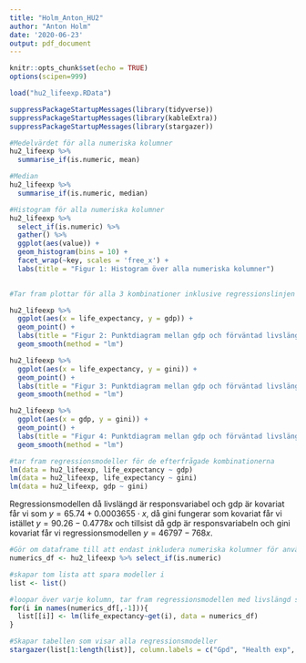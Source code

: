 ---
title: "Holm_Anton_HU2"
author: "Anton Holm"
date: '2020-06-23'
output: pdf_document
---

```{r setup, include=FALSE}
knitr::opts_chunk$set(echo = TRUE)
options(scipen=999)
```


```{r}
load("hu2_lifeexp.RData")

suppressPackageStartupMessages(library(tidyverse))
suppressPackageStartupMessages(library(kableExtra))
suppressPackageStartupMessages(library(stargazer))

#Medelvärdet för alla numeriska kolumner
hu2_lifeexp %>% 
  summarise_if(is.numeric, mean)

#Median
hu2_lifeexp %>% 
  summarise_if(is.numeric, median) 
```

```{r}

#Histogram för alla numeriska kolumner
hu2_lifeexp %>% 
  select_if(is.numeric) %>% 
  gather() %>% 
  ggplot(aes(value)) +
  geom_histogram(bins = 10) +
  facet_wrap(~key, scales = 'free_x') +
  labs(title = "Figur 1: Histogram över alla numeriska kolumner")
  
```


```{r}
#Tar fram plottar för alla 3 kombinationer inklusive regressionslinjen beräknad med MK-metoden.

hu2_lifeexp %>% 
  ggplot(aes(x = life_expectancy, y = gdp)) +
  geom_point() +
  labs(title = "Figur 2: Punktdiagram mellan gdp och förväntad livslängd", x = "Förväntad Livslängd", y = "GDP") +
  geom_smooth(method = "lm")

hu2_lifeexp %>% 
  ggplot(aes(x = life_expectancy, y = gini)) +
  geom_point() +
  labs(title = "Figur 3: Punktdiagram mellan gdp och förväntad livslängd", x = "Förväntad Livslängd", y = "gini") +
  geom_smooth(method = "lm")

hu2_lifeexp %>% 
  ggplot(aes(x = gdp, y = gini)) +
  geom_point() +
  labs(title = "Figur 4: Punktdiagram mellan gdp och förväntad livslängd", x = "GDP", y = "gini") +
  geom_smooth(method = "lm")
```


```{r}
#tar fram regressionsmodeller för de efterfrågade kombinationerna
lm(data = hu2_lifeexp, life_expectancy ~ gdp)
lm(data = hu2_lifeexp, life_expectancy ~ gini)
lm(data = hu2_lifeexp, gdp ~ gini)
```
Regressionsmodellen då livslängd är responsvariabel och gdp är kovariat får vi som $y = 65.74 + 0.0003655 \cdot x$, då gini fungerar som kovariat får vi istället $y = 90.26 -0.4778x$ och tillsist då gdp är responsvariabeln och gini kovariat får vi regressionsmodellen $y = 46797 - 768x$.


```{r mylatextable, results = "asis"}
#Gör om dataframe till att endast inkludera numeriska kolumner för använding framöver
numerics_df <- hu2_lifeexp %>% select_if(is.numeric)

#skapar tom lista att spara modeller i
list <- list()

#loopar över varje kolumn, tar fram regressionsmodellen med livslängd som respons och kolumnen i fråga som kovariat och sparar i listan skapad ovan
for(i in names(numerics_df[,-1])){
  list[[i]] <- lm(life_expectancy~get(i), data = numerics_df)
}

#Skapar tabellen som visar alla regressionsmodeller
stargazer(list[1:length(list)], column.labels = c("Gpd", "Health exp", "Child mort", "Women econ op", "Econ freedom", "Hdi", "Gini"), type = "latex", title = "Regression Table", column.sep.width = "-8pt")
```
